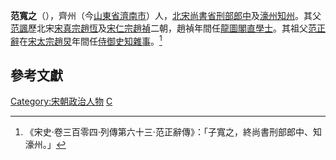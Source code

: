 '''范寬之'''（{{bd|?||?|catIdx=F}}），齊州（今[[山東省|山東省]][[濟南市|濟南市]]）人，[[北宋|北宋]][[尚書省|尚書省]][[刑部|刑部]][[郎中_(官職)|郎中]]及[[濠州|濠州]][[知州|知州]]。其父[[范諷|范諷]]歷北宋[[宋真宗|宋真宗]][[趙恆|趙恆]]及[[宋仁宗|宋仁宗]][[趙禎|趙禎]]二朝，趙禎年間任[[龍圖閣|龍圖閣]][[直學士|直學士]]。其祖父[[范正辭|范正辭]]在[[宋太宗|宋太宗]][[趙炅|趙炅]]年間任[[侍御史知雜事|侍御史知雜事]]。<ref>《宋史‧卷三百零四‧列傳第六十三‧范正辭傳》：「子寬之，終尚書刑部郎中、知濠州。」</ref>

==參考文獻==
{{wikisource|宋史/卷304}}
{{Reflist}}

{{宋朝人物小作品}}
{{DEFAULTSORT:Fan范}}
[[Category:宋朝政治人物|Category:宋朝政治人物]]
[[Category:范姓|C]]